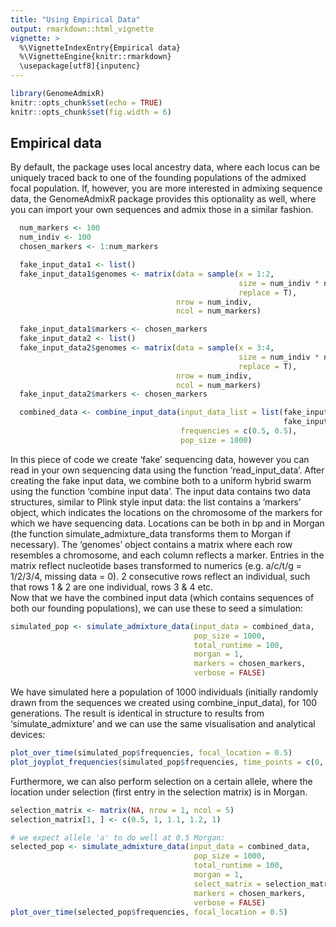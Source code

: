 ```yaml
---
title: "Using Empirical Data"
output: rmarkdown::html_vignette
vignette: >
  %\VignetteIndexEntry{Empirical data}
  %\VignetteEngine{knitr::rmarkdown}
  \usepackage[utf8]{inputenc}
---
```


```r
library(GenomeAdmixR)
knitr::opts_chunk$set(echo = TRUE)
knitr::opts_chunk$set(fig.width = 6)
```

## Empirical data

By default, the package uses local ancestry data, where each locus can be 
uniquely traced back to one of the founding populations of the admixed focal population. If, however, you are more interested in admixing sequence data, the GenomeAdmixR package provides this optionality as well, where you can import your own sequences and admix those in a similar fashion.

```r
  num_markers <- 100
  num_indiv <- 100
  chosen_markers <- 1:num_markers

  fake_input_data1 <- list()
  fake_input_data1$genomes <- matrix(data = sample(x = 1:2,
                                                   size = num_indiv * num_markers,
                                                   replace = T),
                                     nrow = num_indiv,
                                     ncol = num_markers)

  fake_input_data1$markers <- chosen_markers
  fake_input_data2 <- list()
  fake_input_data2$genomes <- matrix(data = sample(x = 3:4,
                                                   size = num_indiv * num_markers,
                                                   replace = T),
                                     nrow = num_indiv,
                                     ncol = num_markers)
  fake_input_data2$markers <- chosen_markers

  combined_data <- combine_input_data(input_data_list = list(fake_input_data1,
                                                             fake_input_data2),
                                      frequencies = c(0.5, 0.5),
                                      pop_size = 1000)
```

In this piece of code we create 'fake' sequencing data, however you can read in your own sequencing data using the function 'read_input_data'. After creating 
the fake input data, we combine both to a uniform hybrid swarm using the 
function 'combine input data'. 
The input data contains two data structures, similar to Plink style input data: the list contains a 'markers' object, which indicates the locations on the chromosome of the markers for which we have sequencing data. Locations can be 
both in bp and in Morgan (the function simulate_admixture_data transforms them 
to Morgan if necessary). The 'genomes' object contains a matrix where each row resembles a chromosome, and each column reflects a marker. Entries in the matrix reflect nucleotide bases transformed to numerics (e.g. a/c/t/g = 1/2/3/4, 
missing data = 0). 2 consecutive rows reflect an individual, such that rows 
1 & 2 are one individual, rows 3 & 4 etc.  
Now that we have the combined input data (which contains sequences of both our founding populations), we can use these to seed a simulation:

```r
simulated_pop <- simulate_admixture_data(input_data = combined_data,
                                         pop_size = 1000,
                                         total_runtime = 100,
                                         morgan = 1,
                                         markers = chosen_markers,
                                         verbose = FALSE)
```
We have simulated here a population of 1000 individuals (initially randomly 
drawn from the sequences we created using combine_input_data), for 100 generations. 
The result is identical in structure to results from 'simulate_admixture' and we
can use the same visualisation and analytical devices:

```r
plot_over_time(simulated_pop$frequencies, focal_location = 0.5)
plot_joyplot_frequencies(simulated_pop$frequencies, time_points = c(0, 50, 100))
```

Furthermore, we can also perform selection on a certain allele, where the 
location under selection (first entry in the selection matrix) is in Morgan.

```r
selection_matrix <- matrix(NA, nrow = 1, ncol = 5)
selection_matrix[1, ] <- c(0.5, 1, 1.1, 1.2, 1)

# we expect allele 'a' to do well at 0.5 Morgan:
selected_pop <- simulate_admixture_data(input_data = combined_data,
                                         pop_size = 1000,
                                         total_runtime = 100,
                                         morgan = 1,
                                         select_matrix = selection_matrix,
                                         markers = chosen_markers,
                                         verbose = FALSE)
plot_over_time(selected_pop$frequencies, focal_location = 0.5)
```

